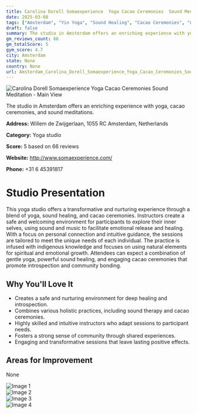 ```yaml
---
title: Carolina Dorell Somaexperience  Yoga Cacao Ceremonies  Sound Meditation
date: 2025-03-08
tags: ["Amsterdam", "Yin Yoga", "Sound Healing", "Cacao Ceremonies", "nurturing atmosphere", "transformative experiences", "Amsterdam"]  
draft: false
summary: The studio in Amsterdam offers an enriching experience with yoga, cacao ceremonies, and sound meditations.
gm_reviews_count: 66
gm_totalScore: 5
gym_score: 4.7
city: Amsterdam
state: None
country: None
url: Amsterdam_Carolina_Dorell_Somaexperience_Yoga_Cacao_Ceremonies_Sound_Meditation
---
```


<div className="aspect-[16/9] relative my-8">
  <img 
    src="https://lh5.googleusercontent.com/p/AF1QipMulU-6pbnGWwNW2U-xXs0uZ0_70C4QD2WTZn7a=w1920-h1080-k-no"
    alt="Carolina Dorell Somaexperience  Yoga Cacao Ceremonies  Sound Meditation - Main View"
    className="object-cover absolute inset-0 w-full h-full rounded-lg"
  />
</div>

The studio in Amsterdam offers an enriching experience with yoga, cacao ceremonies, and sound meditations.

**Address:** Willem de Zwijgerlaan, 1055 RC Amsterdam, Netherlands

**Category:** Yoga studio

**Score:** 5 based on 66 reviews

**Website:** http://www.somaexperience.com/

**Phone:** +31 6 45391817

# Studio Presentation

This yoga studio offers a transformative and nurturing experience through a blend of yoga, sound healing, and cacao ceremonies. Instructors create a safe and welcoming environment for participants to explore their inner selves, using sound and music to facilitate emotional release and healing. With a focus on personal connection and intuitive guidance, the sessions are tailored to meet the unique needs of each individual. The practice is infused with indigenous knowledge and focuses on using natural elements for spiritual and emotional growth. Attendees can expect a combination of gentle yoga, powerful sound healing, and engaging cacao ceremonies that promote introspection and community bonding.

## Why You'll Love It

- Creates a safe and nurturing environment for deep healing and introspection.
- Combines various holistic practices, including sound therapy and cacao ceremonies.
- Highly skilled and intuitive instructors who adapt sessions to participant needs.
- Fosters a strong sense of community through shared experiences.
- Engaging and transformative sessions that leave lasting positive effects.

## Areas for Improvement

None

<div className="grid grid-cols-1 xl:grid-cols-2 gap-4 my-8">
<div className="aspect-[4/3] relative"><img src="https://lh5.googleusercontent.com/p/AF1QipMhD565TVJx47FP_BeRTBGEkiQEfIJhJVLfj21U=w1920-h1080-k-no" alt="Image 1" className="object-cover absolute inset-0 w-full h-full rounded-lg" /></div>
<div className="aspect-[4/3] relative"><img src="https://lh5.googleusercontent.com/p/AF1QipPEJR5NP4BHW4OaJDuMMKWjqeQ7dXpK6f3M8ujj=w1920-h1080-k-no" alt="Image 2" className="object-cover absolute inset-0 w-full h-full rounded-lg" /></div>
<div className="aspect-[4/3] relative"><img src="https://lh5.googleusercontent.com/p/AF1QipMGsHLFQPxgAwjDERflqLHo-uR8B2pNCalRDmml=w1920-h1080-k-no" alt="Image 3" className="object-cover absolute inset-0 w-full h-full rounded-lg" /></div>
<div className="aspect-[4/3] relative"><img src="https://lh5.googleusercontent.com/p/AF1QipNjVf8cpBdnECBPQz98C1XX1L3IieBuFqEHw7mJ=w1920-h1080-k-no" alt="Image 4" className="object-cover absolute inset-0 w-full h-full rounded-lg" /></div>
</div>